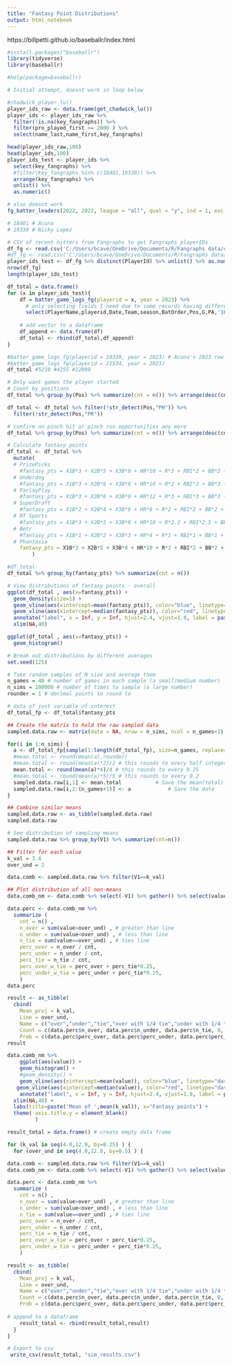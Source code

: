 ---
title: "Fantasy Point Distributions"
output: html_notebook
---

https://billpetti.github.io/baseballr/index.html

```{r}
#install.packages("baseballr")
library(tidyverse)
library(baseballr)

#help(package=baseballr)
```


```{r}
# Initial attempt, doesnt work in loop below

#chadwick_player_lu()
player_ids_raw <- data.frame(get_chadwick_lu())
player_ids <- player_ids_raw %>% 
  filter(!is.na(key_fangraphs)) %>%
  filter(pro_played_first >= 2000 ) %>% 
  select(name_last,name_first,key_fangraphs) 

head(player_ids_raw,100)  
head(player_ids,100)  
player_ids_test <- player_ids %>% 
  select(key_fangraphs) %>% 
  #filter(key_fangraphs %in% c(18401,19339)) %>% 
  arrange(key_fangraphs) %>% 
  unlist() %>% 
  as.numeric()

# also doesnt work
fg_batter_leaders(2022, 2022, league = "all", qual = "y", ind = 1, exc_p = TRUE)

# 18401 # Acuna
# 19339 # Nicky Lopez

```
```{r}
# CSV of recent hitters from Fangraphs to get Fangraphs playerIDs
df_fg <- read.csv('C:/Users/bcave/OneDrive/Documents/R/Fangraphs data/qualified_batters_2020_2023.csv')
#df_fg <- read.csv('C:/Users/bcave/OneDrive/Documents/R/Fangraphs data/batters_2020_2023_100_PA_yr.csv')
player_ids_test <- df_fg %>% distinct(PlayerId) %>% unlist() %>% as.numeric()
nrow(df_fg)
length(player_ids_test)
```


```{r, warning=FALSE}
df_total = data.frame()
for (x in player_ids_test){
    df = batter_game_logs_fg(playerid = x, year = 2023) %>% 
      # only selecting fields I need due to some records having different columns so rbind wont work
      select(PlayerName,playerid,Date,Team,season,BatOrder,Pos,G,PA,'1B','2B','3B',HR,R,RBI,BB,IBB,HBP,SB,CS)
    
    # add vector to a dataframe
    df_append <- data.frame(df)
    df_total <- rbind(df_total,df_append)
}

#batter_game_logs_fg(playerid = 19339, year = 2023) # Acuna's 2023 raw output
#batter_game_logs_fg(playerid = 21534, year = 2023)
df_total #5210 #4255 #12098
```
```{r}
# Only want games the player started
# Count by positions
df_total %>% group_by(Pos) %>% summarize(cnt = n()) %>% arrange(desc(cnt))

df_total <- df_total %>% filter(!str_detect(Pos,"PH")) %>% 
  filter(!str_detect(Pos,"PR"))

# confirm no pinch hit or pinch run opportunities any more
df_total %>% group_by(Pos) %>% summarize(cnt = n()) %>% arrange(desc(cnt))
```


```{r}
# Calculate fantasy points
df_total <- df_total %>% 
  mutate(
  # PrizePicks
    #fantasy_pts = X1B*3 + X2B*5 + X3B*8 + HR*10 + R*2 + RBI*2 + BB*2 + IBB*2 + HBP*2 + SB*5 
  # Underdog
    #fantasy_pts = X1B*3 + X2B*6 + X3B*8 + HR*10 + R*2 + RBI*2 + BB*3 + IBB*3 + HBP*3 + SB*4 
  # ParlayPlay
    #fantasy_pts = X1B*3 + X2B*6 + X3B*9 + HR*12 + R*3 + RBI*3 + BB*3 + IBB*3 + HBP*3 + SB*6 
  # SuperDraft
    #fantasy_pts = X1B*2 + X2B*4 + X3B*6 + HR*8 + R*2 + RBI*2 + BB*2 + IBB*2 + HBP*2 + SB*3 
  # RT Sports
    #fantasy_pts = X1B*3 + X2B*5 + X3B*8 + HR*10 + R*2.2 + RBI*2.5 + BB*3 + IBB*3 + HBP*3 + SB*5 
  # Betr
    #fantasy_pts = X1B*1 + X2B*2 + X3B*3 + HR*4 + R*1 + RBI*1 + BB*1 + IBB*1 + HBP*1 + SB*2 + CS*(-1)
  # Phantasia
    fantasy_pts = X1B*3 + X2B*5 + X3B*8 + HR*10 + R*2 + RBI*2 + BB*2 + IBB*2 + HBP*2 + SB*0     
        )

#df_total
df_total %>% group_by(fantasy_pts) %>% summarize(cnt = n())
```

```{r}
# View distributions of fantasy points - overall
ggplot(df_total , aes(x=fantasy_pts)) + 
  geom_density(size=1) + 
  geom_vline(aes(xintercept=mean(fantasy_pts)), color="blue", linetype="dashed", size=0.9) +
  geom_vline(aes(xintercept=median(fantasy_pts)), color="red", linetype="dashed", size=0.9) +
  annotate("label", x = Inf, y = Inf, hjust=2.4, vjust=1.8, label = paste("mean = ",round(mean(df_total$fantasy_pts),1), " median = ",round(median(df_total$fantasy_pts),1) ) ) +
  xlim(NA,40)

ggplot(df_total , aes(x=fantasy_pts)) + 
  geom_histogram() 
```

```{r}
# Break out distributions by different averages
set.seed(125)

# Take random samples of N size and average them
n_games = 40 # number of games in each sample (a small/medium number)
n_sims = 100000 # number of times to sample (a large number)
rounder = 1 # decimal points to round to 

# data of just variable of interest
df_total_fp <- df_total$fantasy_pts

```


```{r}
## Create the matrix to hold the raw sampled data
sampled.data.raw <- matrix(data = NA, nrow = n_sims, ncol = n_games+1)

for(i in 1:n_sims) {
  a <- df_total_fp[sample(1:length(df_total_fp), size=n_games, replace=TRUE)]
  #mean.total <- round(mean(a),rounder)
  #mean.total <- round(mean(a)*2)/2 # this rounds to every half integer
  mean.total <- round(mean(a)*4)/4 # this rounds to every 0.25
  #mean.total <- round(mean(a)*5)/5 # this rounds to every 0.2
  sampled.data.raw[i,1] <- mean.total    		# Save the mean(total)
  sampled.data.raw[i,2:(n_games+1)] <- a           	# Save the data
}

## Combine similar means
sampled.data.raw <- as_tibble(sampled.data.raw)
sampled.data.raw

# See distribution of sampling means
sampled.data.raw %>% group_by(V1) %>% summarize(cnt=n())
```


```{r}
## Filter for each value
k_val = 3.4
over_und = 2

data.comb <- sampled.data.raw %>% filter(V1==k_val) 

## Plot distribution of all non-means
data.comb_nm <- data.comb %>% select(-V1) %>% gather() %>% select(value)   # put all in one column

data.perc <- data.comb_nm %>% 
  summarize (
    cnt = n() ,
    n_over = sum(value>over_und) , # greater than line
    n_under = sum(value<over_und) , # less than line
    n_tie = sum(value==over_und) , # ties line
    perc_over = n_over / cnt,
    perc_under = n_under / cnt,
    perc_tie = n_tie / cnt,
    perc_over_w_tie = perc_over + perc_tie*0.25, 
    perc_under_w_tie = perc_under + perc_tie*0.25, 
    )
data.perc

result <- as_tibble(
  cbind(
    Mean_proj = k_val,
    Line = over_und,
    Name = c("over","under","tie","over with 1/4 tie","under with 1/4 tie"),
    Count = c(data.perc$n_over, data.perc$n_under, data.perc$n_tie, 0, 0) ,
    Prob = c(data.perc$perc_over, data.perc$perc_under, data.perc$perc_tie, data.perc$perc_over_w_tie, data.perc$perc_under_w_tie )) )
result

data.comb_nm %>% 
    ggplot(aes(value)) +
    geom_histogram() +
    #geom_density() +
    geom_vline(aes(xintercept=mean(value)), color="blue", linetype="dashed", size=0.9) +
   geom_vline(aes(xintercept=median(value)), color="red", linetype="dashed", size=0.9) +
    annotate("label", x = Inf, y = Inf, hjust=2.4, vjust=1.8, label = paste("mean = ",round(mean(data.comb_nm$value),1), " median = ",round(median(data.comb_nm$value),1) ) ) +
  xlim(NA,40) +
  labs(title=paste('Mean of ',mean(k_val)), x="Fantasy points") +
  theme( axis.title.y = element_blank()
         )

```

```{r}
result_total = data.frame() # create empty data frame

for (k_val in seq(4.0,12.0, by=0.25) ) {
  for (over_und in seq(4.0,12.0, by=0.5) ) {

data.comb <- sampled.data.raw %>% filter(V1==k_val) 
data.comb_nm <- data.comb %>% select(-V1) %>% gather() %>% select(value)   # put all in one column

data.perc <- data.comb_nm %>% 
  summarize (
    cnt = n() ,
    n_over = sum(value>over_und) , # greater than line
    n_under = sum(value<over_und) , # less than line
    n_tie = sum(value==over_und) , # ties line
    perc_over = n_over / cnt,
    perc_under = n_under / cnt,
    perc_tie = n_tie / cnt,
    perc_over_w_tie = perc_over + perc_tie*0.25, 
    perc_under_w_tie = perc_under + perc_tie*0.25, 
    )

result <- as_tibble(
  cbind(
    Mean_proj = k_val,
    Line = over_und,
    Name = c("over","under","tie","over with 1/4 tie","under with 1/4 tie"),
    Count = c(data.perc$n_over, data.perc$n_under, data.perc$n_tie, 0, 0) ,
    Prob = c(data.perc$perc_over, data.perc$perc_under, data.perc$perc_tie, data.perc$perc_over_w_tie, data.perc$perc_under_w_tie )) )
    
# append to a dataframe
    result_total <- rbind(result_total,result)
  }
}

# Export to csv
 write_csv(result_total, "sim_results.csv")
```


